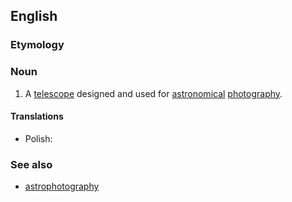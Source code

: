 ==English==

===Etymology===
{{confix|en|astro|graph}}

===Noun===
{{en-noun}}
{{wikipedia}}

# {{lb|en|astronomy}} A [[telescope]] designed and used for [[astronomical]] [[photography]].

====Translations====
{{trans-top|telescope used for astronomical photography}}
{{trans-mid}}
* Polish: {{t|pl|astrograf|m}}
{{trans-bottom}}

===See also===
* [[astrophotography]]